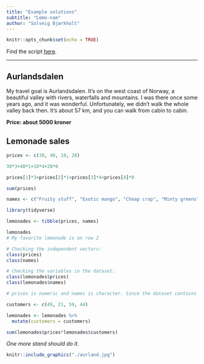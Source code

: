 ```yaml
---
title: "Example solutions"
subtitle: "Lemo-nam"
author: "Solveig Bjørkholt"
---
```


```r
knitr::opts_chunk$set(echo = TRUE)
```

Find the script [here](https://drive.google.com/file/d/1osEdJbG_qAPAeafGausCbMn0PbjBsJHe/view?usp=sharing).

---------------------


## Aurlandsdalen

My travel goal is Aurlandsdalen. It's on the west coast of Norway, a beautiful valley with rivers, waterfalls and mountains. I was there once some years ago, and it was wonderful. Unfortunately, we didn't walk the whole valley back then. It's about 57 km, and you can walk from cabin to cabin. 

**Price: about 5000 kroner**

## Lemonade sales

```r
prices <- c(30, 40, 10, 20)
```

```r
30*3+40*1+10*4+20*0

prices[1]*3+prices[2]*1+prices[3]*4+prices[4]*0
```

```r
sum(prices)
```

```r
names <- c("Fruity stuff", "Exotic mango", "Cheap crap", "Minty greens")
```

```r
library(tidyverse)
```

```r
lemonades <- tibble(prices, names)
```

```r
lemonades
# My favorite lemonade is on row 2
```

```r
# Checking the independent vectors:
class(prices)
class(names)

# Checking the variables in the dataset:
class(lemonades$prices)
class(lemonades$names)

# prices is numeric and names is character. Since the dataset contains two variables of different types, we could not have made it into a matrix. Matrices require all variables to be of the same type.

```

```r
customers <- c(49, 21, 59, 44)
```


```r
lemonades <- lemonades %>%
  mutate(customers = customers)
```


```r
sum(lemonades$prices*lemonades$customers)
```

*One more stand should do it.*


```r
knitr::include_graphics("./aurland.jpg")
```


